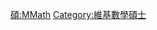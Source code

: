{{Userbox
  |border-c = #88FF88
  |border-s = 1
  |id-c     = #88FF88
  |id-s     = 12
  |id-fc    = #000000
  |info-c   = #EEFFEE
  |info-s   = 10
  |info-fc  = #000000
  |id       = M.Math.
  |info     = 這個用戶擁有[[:Category:維基數學碩士|數學碩士]]學位。
}}
<includeonly> [[Category:維基數學碩士|{{PAGENAME}}]] </includeonly>
<noinclude> [[Category:學位用戶框模板|碩:MMath]][[Category:維基數學碩士]] 
</noinclude>